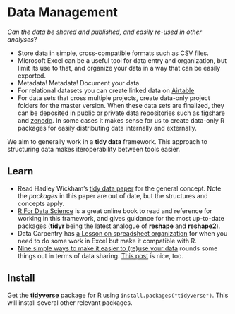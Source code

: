 # Data Management

*Can the data be shared and published, and easily re-used in other analyses*?

-   Store data in simple, cross-compatible formats such as CSV files.
-   Microsoft Excel can be a useful tool for data entry and organization, but
    limit its use to that, and organize your data in a way that can be easily
    exported.
-   Metadata! Metadata! Document your data.
-   For relational datasets you can create linked data on [Airtable](https://airtable.com/)
-   For data sets that cross multiple projects, create data-only project folders
    for the master version. When these data sets are finalized, they can be
    deposited in public or private data repositories such as
    [figshare](https://figshare.com/) and [zenodo](https://zenodo.org/). In some
    cases it makes sense for us to create data-only R packages for easily
    distributing data internally and externally.

We aim to generally work in a **tidy data** framework. This approach to
structuring data makes iteroperability between tools easier.

## Learn

-   Read Hadley Wickham's [tidy data
    paper](http://vita.had.co.nz/papers/tidy-data.pdf) for the general concept.
    Note the *packages* in this paper are out of date, but the structures and
    concepts apply.
-   [R For Data Science](http://r4ds.had.co.nz/tidy-data.html) is a great online
    book to read and reference for working in this framework, and gives guidance
    for the most up-to-date packages (**tidyr** being the latest analogue of
    **reshape** and **reshape2**).
-   Data Carpentry has [a Lesson on spreadsheet
    organization](http://www.datacarpentry.org/spreadsheet-ecology-lesson/) for
    when you need to do some work in Excel but make it compatible with R.
-   [Nine simple ways to make it easier to (re)use your
    data](http://ojs.library.queensu.ca/index.php/IEE/article/view/4608/4898)
    rounds some things out in terms of data sharing. [This
    post](https://dynamicecology.wordpress.com/2016/08/22/ten-commandments-for-good-data-management/)
    is nice, too.

## Install

Get the
[**tidyverse**](https://cran.r-project.org/web/packages/tidyverse/index.html)
package for R using `install.packages("tidyverse")`. This will install several
other relevant packages.
